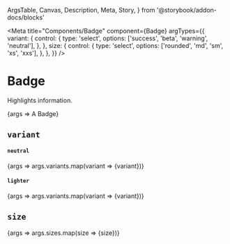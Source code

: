   ArgsTable,
  Canvas,
  Description,
  Meta,
  Story,
} from '@storybook/addon-docs/blocks'

<Meta
  title="Components/Badge"
  component={Badge}
  argTypes={{
    variant: {
      control: {
        type: 'select',
        options: ['success', 'beta', 'warning', 'neutral'],
      },
    },
    size: {
      control: {
        type: 'select',
        options: ['rounded', 'md', 'sm', 'xs', 'xxs'],
      },
    },
  }}
/>

# Badge

<Description>Highlights information.</Description>

<Canvas>
  <Story name="default" args={{}}>
    {args => <Badge {...args}>A Badge</Badge>}
  </Story>
</Canvas>

## `variant`

#### `neutral`
<Canvas>
  <Story
    name="neutral"
    args={{
      variants: [
        'success',
        'beta',
        'error',
        'info',
        'neutral',
      ],
    }}
  >
    {args => args.variants.map(variant => <Badge variant={variant} mx={1}>{variant}</Badge>)}
  </Story>
</Canvas>

#### `lighter`
<Canvas>
  <Story
    name="light"
    args={{
      variants: [
        'light-success',
        'light-beta',
        'light-error',
        'light-info',
        'light-neutral',
      ],
    }}
  >
    {args => args.variants.map(variant => <Badge variant={variant} mx={1}>{variant}</Badge>)}
  </Story>
</Canvas>

## `size`

<Canvas>
  <Story
    name="md"
    args={{
      sizes: [
        'md',
        'sm',
        'xs',
        'xxs',
        'rounded'
      ]
    }}
  >
    {args => args.sizes.map(size => <Badge size={size} mx={1}>{size}</Badge>)}
  </Story>
</Canvas>
